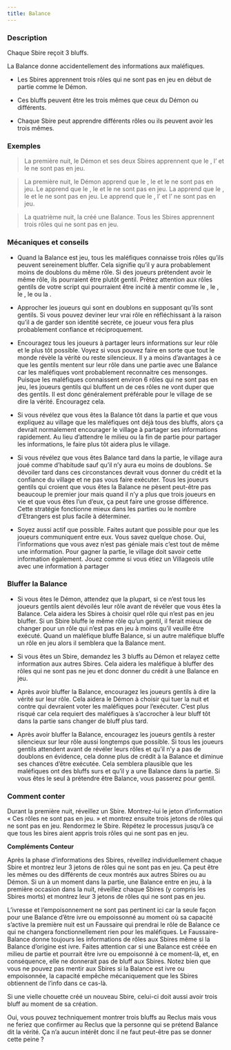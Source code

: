 ```yaml
---
title: Balance
---
```



<Role BALANCE header />

### Description

Chaque Sbire reçoit 3 bluffs.

La Balance donne accidentellement des informations aux maléfiques.

-   Les Sbires apprennent trois rôles qui ne sont pas en jeu en début de partie comme le Démon.

-   Ces bluffs peuvent être les trois mêmes que ceux du Démon ou différents.

-   Chaque Sbire peut apprendre différents rôles ou ils peuvent avoir les trois mêmes.

### Exemples

> La première nuit, le Démon et ses deux Sbires apprennent que le <Role SAGE />, l’<Role AUBERGISTE /> et le <Role GOLEM /> ne sont pas en jeu.

> La première nuit, le Démon apprend que le <Role FOU />, le <Role MOINE /> et le <Role VERTUEUX /> ne sont pas en jeu. Le <Role CONSPIRATEUR /> apprend que le <Role FOU />, le <Role MOINE /> et le <Role VERTUEUX /> ne sont pas en jeu. La <Role SORCIERE /> apprend que le <Role FOU />, le <Role FLEURISTE /> et le <Role BARBIER /> ne sont pas en jeu. Le <Role AERONAUTE /> apprend que le <Role NOBLE />, l’<Role AMNESIQUE /> et l’<Role HERETIQUE /> ne sont pas en jeu.

> La quatrième nuit, la <Role VIEILLE_CHOUETTE /> créé une Balance. Tous les Sbires apprennent trois rôles qui ne sont pas en jeu.

### Mécaniques et conseils

- Quand la Balance est jeu, tous les maléfiques connaisse trois rôles qu’ils peuvent sereinement bluffer. Cela signifie qu’il y aura probablement moins de doublons du même rôle. Si des joueurs prétendent avoir le même rôle, ils pourraient être plutôt gentil. Prêtez attention aux rôles gentils de votre script qui pourraient être incité à mentir comme le <Role PIXIE />, le <Role CROQUE_MORT />, le <Role VERTUEUX />, le <Role SAGE /> ou la <Role BRUTE />.

- Approcher les joueurs qui sont en doublons en supposant qu’ils sont gentils. Si vous pouvez deviner leur vrai rôle en réfléchissant à la raison qu’il a de garder son identité secrète, ce joueur vous fera plus probablement confiance et réciproquement.

- Encouragez tous les joueurs à partager leurs informations sur leur rôle et le plus tôt possible. Voyez si vous pouvez faire en sorte que tout le monde révèle la vérité ou reste silencieux. Il y a moins d’avantages à ce que les gentils mentent sur leur rôle dans une partie avec une Balance car les maléfiques vont probablement reconnaitre ces mensonges. Puisque les maléfiques connaissent environ 6 rôles qui ne sont pas en jeu, les joueurs gentils qui bluffent un de ces rôles ne vont duper que des gentils. Il est donc généralement préférable pour le village de se dire la vérité. Encouragez cela.

- Si vous révélez que vous êtes la Balance tôt dans la partie et que vous expliquez au village que les maléfiques ont déjà tous des bluffs, alors ça devrait normalement encourager le village à partager ses informations rapidement. Au lieu d’attendre le milieu ou la fin de partie pour partager les informations, le faire plus tôt aidera plus le village.

- Si vous révélez que vous êtes Balance tard dans la partie, le village aura joué comme d’habitude sauf qu’il n’y aura eu moins de doublons. Se dévoiler tard dans ces circonstances devrait vous donner du crédit et la confiance du village et ne pas vous faire exécuter. Tous les joueurs gentils qui croient que vous êtes la Balance ne pèsent peut-être pas beaucoup le premier jour mais quand il n’y a plus que trois joueurs en vie et que vous êtes l’un d’eux, ça peut faire une grosse différence. Cette stratégie fonctionne mieux dans les parties ou le nombre d’Etrangers est plus facile à déterminer.

- Soyez aussi actif que possible. Faites autant que possible pour que les joueurs communiquent entre eux. Vous savez quelque chose. Oui, l’informations que vous avez n’est pas géniale mais c’est tout de même une information. Pour gagner la partie, le village doit savoir cette information également. Jouez comme si vous étiez un Villageois utile avec une information à partager

### Bluffer la Balance

- Si vous êtes le Démon, attendez que la plupart, si ce n’est tous les joueurs gentils aient dévoilés leur rôle avant de révéler que vous êtes la Balance. Cela aidera les Sbires à choisir quel rôle qui n’est pas en jeu bluffer. Si un Sbire bluffe le même rôle qu’un gentil, il ferait mieux de changer pour un rôle qui n’est pas en jeu à moins qu’il veuille être exécuté. Quand un maléfique bluffe Balance, si un autre maléfique bluffe un rôle en jeu alors il semblera que la Balance ment.

- Si vous êtes un Sbire, demandez les 3 bluffs au Démon et relayez cette information aux autres Sbires. Cela aidera les maléfique à bluffer des rôles qui ne sont pas ne jeu et donc donner du crédit à une Balance en jeu.

- Après avoir bluffer la Balance, encouragez les joueurs gentils à dire la vérité sur leur rôle. Cela aidera le Démon à choisir qui tuer la nuit et contre qui devraient voter les maléfiques pour l’exécuter. C’est plus risqué car cela requiert des maléfiques à s’accrocher à leur bluff tôt dans la partie sans changer de bluff plus tard. 

- Après avoir bluffer la Balance, encouragez les joueurs gentils à rester silencieux sur leur rôle aussi longtemps que possible. Si tous les joueurs gentils attendent avant de révéler leurs rôles et qu’il n’y a pas de doublons en évidence, cela donne plus de crédit à la Balance et diminue ses chances d’être exécutée. Cela semblera plausible que les maléfiques ont des bluffs surs et qu’il y a une Balance dans la partie. Si vous êtes le seul à prétendre être Balance, vous passerez pour gentil. 

### Comment conter

Durant la première nuit, réveillez un Sbire. Montrez-lui le jeton d’information « Ces rôles ne sont pas en jeu. » et montrez ensuite trois jetons de rôles qui ne sont pas en jeu. Rendormez le Sbire. Répétez le processus jusqu’à ce que tous les bires aient appris trois rôles qui ne sont pas en jeu.

**Compléments Conteur**

Après la phase d’informations des Sbires, réveillez individuellement chaque Sbire et montrez leur 3 jetons de rôles qui ne sont pas en jeu. Ça peut être les mêmes ou des différents de ceux montrés aux autres Sbires ou au Démon. Si un à un moment dans la partie, une Balance entre en jeu, à la première occasion dans la nuit, réveillez chaque Sbires (y compris les Sbires morts) et montrez leur 3 jetons de rôles qui ne sont pas en jeu.

L’ivresse et l’empoisonnement ne sont pas pertinent ici car la seule façon pour une Balance d’être ivre ou empoissonné au moment où sa capacité s’active la première nuit est un Faussaire qui prendrai le rôle de Balance ce qui ne changera fonctionnellement rien pour les maléfiques. Le Faussaire-Balance donne toujours les informations de rôles aux Sbires même si la Balance d’origine est ivre. Faites attention car si une Balance est créée en milieu de partie et pourrait être ivre ou empoisonné à ce moment-là, et, en conséquence, elle ne donnerait pas de bluff aux Sbires. Notez bien que vous ne pouvez pas mentir aux Sbires si la Balance est ivre ou empoisonnée, la capacité empêche mécaniquement que les Sbires obtiennent de l’info dans ce cas-là.

Si une vielle chouette créé un nouveau Sbire, celui-ci doit aussi avoir trois bluff au moment de sa création.

Oui, vous pouvez techniquement montrer trois bluffs au Reclus mais vous ne feriez que confirmer au Reclus que la personne qui se prétend Balance dit la vérité. Ça n’a aucun intérêt donc il ne faut peut-être pas se donner cette peine ?
